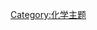 {{Portal:化学/化学图片/Layout
  |image=Incandescence.jpg
  |caption=本生灯维持着其火焰，当火焰释放的能量超过阈值后。
  |text='''活化能'''是一个化学名词，又被称为'''阈能'''。这一名词是由[[阿瑞尼士|阿瑞尼士]]在1889年引入，用来定义一个[[化学反应|化学反应]]的发生所需要克服的能量障碍。活化能可以用于表示一个化学反应发生所需要的最小能量。反应的活化能通常表示为'''''E<sub>a</sub>'''''，单位是[[焦耳|千焦耳]]每[[摩尔|摩尔]]（kJ/mol）。

活化能基本上是表示[[势垒|势垒]]（有时称为能垒）的高度。
  |credit=
  |link=活化能
}}

[[Category:化学主题|Category:化学主题]]